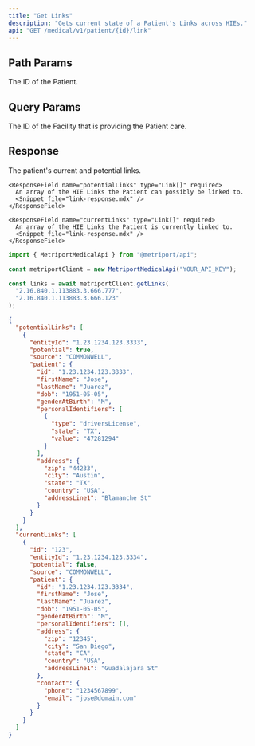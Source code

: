```yaml
---
title: "Get Links"
description: "Gets current state of a Patient's Links across HIEs."
api: "GET /medical/v1/patient/{id}/link"
---
```


## Path Params

<ParamField path="id" type="string" required>
  The ID of the Patient.
</ParamField>

## Query Params

<ParamField query="facilityId" type="string" required>
  The ID of the Facility that is providing the Patient care.
</ParamField>

## Response

<ResponseField type="PatientLinks" required>
  The patient's current and potential links.
  <Expandable title="properties">

    <ResponseField name="potentialLinks" type="Link[]" required>
      An array of the HIE Links the Patient can possibly be linked to.
      <Snippet file="link-response.mdx" />
    </ResponseField>

    <ResponseField name="currentLinks" type="Link[]" required>
      An array of the HIE Links the Patient is currently linked to.
      <Snippet file="link-response.mdx" />
    </ResponseField>

  </Expandable>

</ResponseField>

<ResponseExample>

```javascript Metriport SDK
import { MetriportMedicalApi } from "@metriport/api";

const metriportClient = new MetriportMedicalApi("YOUR_API_KEY");

const links = await metriportClient.getLinks(
  "2.16.840.1.113883.3.666.777",
  "2.16.840.1.113883.3.666.123"
);
```

</ResponseExample>

```json
{
  "potentialLinks": [
    {
      "entityId": "1.23.1234.123.3333",
      "potential": true,
      "source": "COMMONWELL",
      "patient": {
        "id": "1.23.1234.123.3333",
        "firstName": "Jose",
        "lastName": "Juarez",
        "dob": "1951-05-05",
        "genderAtBirth": "M",
        "personalIdentifiers": [
          {
            "type": "driversLicense",
            "state": "TX",
            "value": "47281294"
          }
        ],
        "address": {
          "zip": "44233",
          "city": "Austin",
          "state": "TX",
          "country": "USA",
          "addressLine1": "Blamanche St"
        }
      }
    }
  ],
  "currentLinks": [
    {
      "id": "123",
      "entityId": "1.23.1234.123.3334",
      "potential": false,
      "source": "COMMONWELL",
      "patient": {
        "id": "1.23.1234.123.3334",
        "firstName": "Jose",
        "lastName": "Juarez",
        "dob": "1951-05-05",
        "genderAtBirth": "M",
        "personalIdentifiers": [],
        "address": {
          "zip": "12345",
          "city": "San Diego",
          "state": "CA",
          "country": "USA",
          "addressLine1": "Guadalajara St"
        },
        "contact": {
          "phone": "1234567899",
          "email": "jose@domain.com"
        }
      }
    }
  ]
}
```
